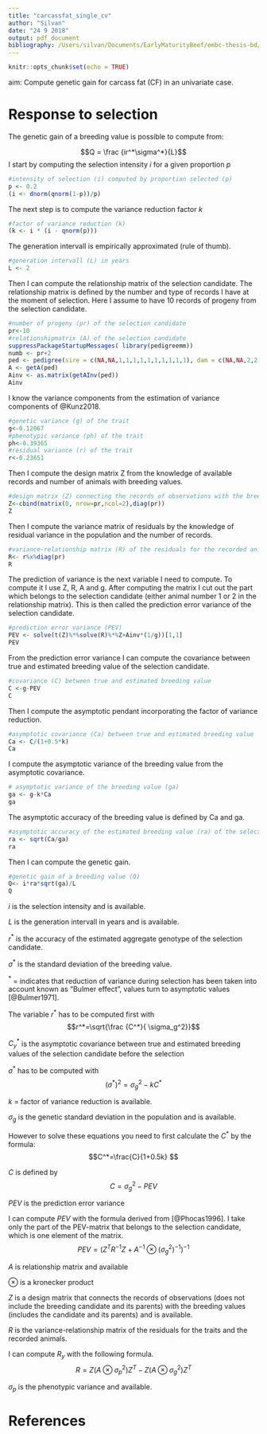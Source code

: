 ```yaml
---
title: "carcassfat_single_cv"
author: "Silvan"
date: "24 9 2018"
output: pdf_document
bibliography: /Users/silvan/Documents/EarlyMaturityBeef/embc-thesis-bd/library.bib
---
```


```r
knitr::opts_chunk$set(echo = TRUE)
```
aim: Compute genetic gain for carcass fat (CF) in an univariate case.

# Response to selection

The genetic gain of a breeding value is possible to compute from: 

$$Q = \frac {ir^*\sigma^*}{L}$$
I start by computing the selection intensity $i$ for a given proportion $p$

```r
#intensity of selection (i) computed by proportian selected (p)
p <- 0.2
(i <- dnorm(qnorm(1-p))/p)
```

The next step is to compute the variance reduction factor $k$

```r
#factor of variance reduction (k)
(k <- i * (i - qnorm(p)))
```

The generation intervall is empirically approximated (rule of thumb).

```r
#generation intervall (L) in years
L <- 2
```

Then I can compute the relationship matrix of the selection candidate.
The relationship matrix is defined by the number and type of records I have at the moment of selection.
Here I assume to have 10 records of progeny from the selection candidate.

```r
#number of progeny (pr) of the selection candidate
pr<-10
#relationshipmatrix (A) of the selection candidate
suppressPackageStartupMessages( library(pedigreemm))
numb <- pr+2
ped <- pedigree(sire = c(NA,NA,1,1,1,1,1,1,1,1,1,1), dam = c(NA,NA,2,2,2,2,2,2,2,2,2,2), label = 1:numb)
A <- getA(ped)
Ainv <- as.matrix(getAInv(ped))
Ainv
```

I know the variance components from the estimation of variance components of @Kunz2018.

```r
#genetic variance (g) of the trait
g<-0.12067
#phenotypic variance (ph) of the trait
ph<-0.39365
#residual variance (r) of the trait
r<-0.23651
```

Then I compute the design matrix Z from the knowledge of available records and number of animals with breeding values.

```r
#design matrix (Z) connecting the records of observations with the breeding values
Z<-cbind(matrix(0, nrow=pr,ncol=2),diag(pr))
Z
```

Then I compute the variance matrix of residuals by the knowledge of residual variance in the population and the number of records.

```r
#variance-relationship matrix (R) of the residuals for the recorded animals
R<- r%x%diag(pr)
R
```

The prediction of variance is the next variable I need to compute.
To compute it I use Z, R, A and g.
After computing the matrix I cut out the part which belongs to the selection candidate (either animal number 1 or 2 in the relationship matrix).
This is then called the prediction error variance of the selection candidate.

```r
#prediction error variance (PEV)
PEV <- solve(t(Z)%*%solve(R)%*%Z+Ainv*(1/g))[1,1]
PEV
```

From the prediction error variance I can compute the covariance between true and estimated breeding value of the selection candidate.

```r
#covariance (C) between true and estimated breeding value
C <-g-PEV
C
```

Then I compute the asymptotic pendant incorporating the factor of variance reduction. 

```r
#asymptotic covariance (Ca) between true and estimated breeding value
Ca <- C/(1+0.5*k)
Ca
```

I compute the asymptotic variance of the breeding value from the asymptotic covariance.

```r
# asymptotic variance of the breeding value (ga)
ga <- g-k*Ca
ga
```


The asymptotic accuracy of the breeding value is defined by Ca and ga.

```r
#asymptotic accuracy of the estimated breeding value (ra) of the selection candidate
ra <- sqrt(Ca/ga)
ra
```

Then I can compute the genetic gain.

```r

#genetic gain of a breeding value (Q)
Q<- i*ra*sqrt(ga)/L
Q
```

$i$ is the selection intensity and is available.

$L$ is the generation intervall in years and is available.

$r^*$ is the accuracy of the estimated aggregate genotype of the selection candidate.

$\sigma^*$ is the standard deviation of the breeding value.

$^*$ = indicates that reduction of variance during selection has been taken into account known as "Bulmer effect", values turn to asymptotic values [@Bulmer1971].

The variable $r^*$ has to be computed first with
$$r^*=\sqrt{\frac {C^*}{ \sigma_g^2}}$$

$C_y^*$ is the asymptotic covariance between true and estimated breeding values of the selection candidate before the selection

$\sigma^*$ has to be computed with
$$(\sigma^*)^2=\sigma_g^2-kC^*$$

$k$ = factor of variance reduction is available.

$\sigma_g$ is the genetic standard deviation in the population and is available.

However to solve these equations you need to first calculate the $C^*$ by the formula:
$$C^*=\frac{C}{1+0.5k} $$

$C$ is defined by
$$C=\sigma_g^2-PEV$$

$PEV$ is the prediction error variance

I can compute $PEV$ with the formula derived from [@Phocas1996]. I take only the part of the PEV-matrix that belongs to the selection candidate, which is one element of the matrix.
$$
PEV=(Z^TR^{-1}Z+A^{-1} \otimes (\sigma_g^2)^{-1})^{-1}
$$

$A$ is relationship matrix and available

$\otimes$ is a kronecker product

$Z$ is a design matrix that connects the records of observations (does not include the breeding candidate and its parents) with the breeding values (includes the candidate and its parents) and is available.

$R$ is the variance-relationship matrix of the residuals for the traits and the recorded animals.

I can compute $R_y$ with the following formula.
$$R=Z(A\otimes \sigma_p^2)Z^T-Z(A\otimes \sigma_g^2)Z^T$$

$\sigma_p$ is the phenotypic variance and available.


# References



